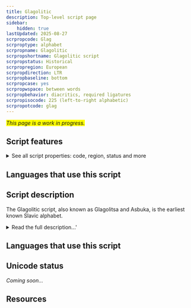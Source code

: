 ```yaml
---
title: Glagolitic
description: Top-level script page
sidebar:
    hidden: true
lastUpdated: 2025-08-27
scrpropcode: Glag
scrproptype: alphabet
scrpropname: Glagolitic
scrpropshortname: Glagolitic script
scrpropstatus: Historical
scrpropregion: European
scrpropdirection: LTR
scrpropbaseline: bottom
scrpropcase: yes
scrpropwspace: between words
scrpropbehavior: diacritics, required ligatures
scrpropisocode: 225 (left-to-right alphabetic)
scrpropotcode: glag
---
```


<span style='background-color:yellow'>_This page is a work in progress._</span>


## Script features

<details>
<summary> See all script properties: code, region, status and more</summary>
<ScriptInfo />
</details>

## Languages that use this script

<WsList script='Glag' wsMax='5' />

## Script description

The Glagolitic script, also known as Glagolitsa and Asbuka, is the earliest known Slavic alphabet.

<details>
<summary>Read the full description...'</summary>The name Glagolitic comes from the Old Slavic word _glagol_, meaning _word_. The origins of the script are not clear; two opposing views claim that it was either created by a single individual (most popularly cited as Constantine/St. Cyril), or that it was derived from Greek cursive forms and was already in use by the time St. Cyril arrived in the area. Cubberley suggests in 'The Slavic Alphabets' that the Slavs themselves created the script based on Greek cursive letters a few centuries before St Cyril and St Methodius' mission in 860, and that St. Cyril formalized the system and added some new letters based on Coptic, Hebrew or Armenian forms, to represent sounds not found in Greek. What is known is that Glagolitic writing was used throughout the Balkans in tandem with Cyrillic until the 13th century, after which time it was largely replaced by Cyrillic. In Croatia, Glagolitic continued to be used until the 19th century, particularly in the church, and is still used in a limited way on the island of Krk.

The order of the alphabet basically follows the Greek order, with the additional non-Greek letters appended at the end. The script underwent a number of gradual changes during the course of its use, and as a result there are two main variants known as 'round' and 'square'. The round form is the older of the two and was used throughout a wider geographical area, although fewer examples of it have survived. The square form (also sometimes called Croatian Glagolitic) was used from the 13th to the 19th century in Croatia, where it is still used for decorative purposes, especially on the island of Krk. Due to the gradual and constant development of the script, the exact number of letters is unknown; many documents contain letters which have not been found elsewhere.

The script is read from left to right. It uses upper and lower case; the lower case set is almost entirely a smaller version of the upper case set. Later documents written in Croatian Glagolitic make use of literally hundreds of ligatures, in which two letters are joined to create a new letter, and of 'broken ligatures', in which half of a letter may be joined to another to create a new letter. There are no contextual changes in the forms of letters. The Unicode Standard 5.0 encodes 44 upper case and 44 lower case symbols in the round form of the script, a few of each case being variants of the same letter. Ligatures are not encoded separately.Glagolitic uses Latin commas and full stops, as well as semicolons as question marks, colons as alternative full stops, a middle dot to indicate numeric use of the letter, and a three-dot mark to separate paragraphs. There are no separate numbers, but numerical values are assigned to letters, indicated by a middle dot flanking the symbol on both sides, or by a macron or tilde over it. A tilde can also be written over abbreviated words. Round Glagolitic hangs from the [baseline](/reference/glossary#baseline).
</details>

## Languages that use this script

<WsList script='Glag' wsMax='5' />

## Unicode status

_Coming soon..._

## Resources

<ScriptResources detailSummary='seemore' />

